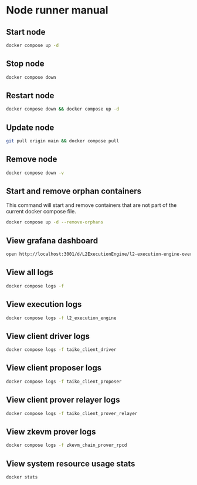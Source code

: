 # Node runner manual

## Start node

```sh
docker compose up -d
```

## Stop node

```sh
docker compose down
```

## Restart node

```sh
docker compose down && docker compose up -d
```

## Update node

```sh
git pull origin main && docker compose pull
```

## Remove node

```sh
docker compose down -v
```

## Start and remove orphan containers

This command will start and remove containers that are not part of the current docker compose file.

```sh
docker compose up -d --remove-orphans
```

## View grafana dashboard

```sh
open http://localhost:3001/d/L2ExecutionEngine/l2-execution-engine-overview
```

## View all logs

```sh
docker compose logs -f
```

## View execution logs

```sh
docker compose logs -f l2_execution_engine
```

## View client driver logs

```sh
docker compose logs -f taiko_client_driver
```

## View client proposer logs

```sh
docker compose logs -f taiko_client_proposer
```

## View client prover relayer logs

```sh
docker compose logs -f taiko_client_prover_relayer
```

## View zkevm prover logs

```sh
docker compose logs -f zkevm_chain_prover_rpcd
```

## View system resource usage stats

```sh
docker stats
```
